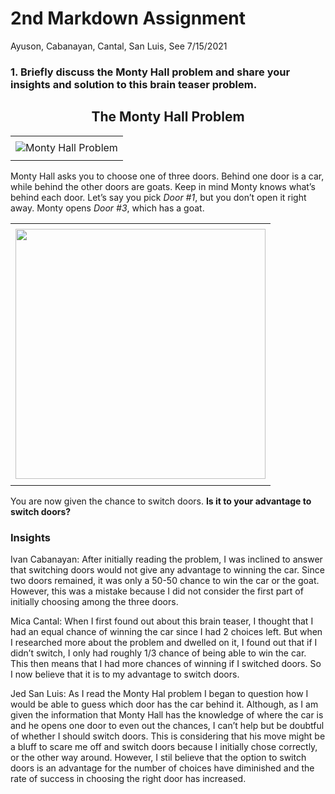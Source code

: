 2nd Markdown Assignment
================
Ayuson, Cabanayan, Cantal, San Luis, See
7/15/2021

### __1. Briefly discuss the Monty Hall problem and share your insights and solution to this brain teaser problem.__

<center>
<h2>
The Monty Hall Problem
</h2>
</center>
---
<center>
<img src="https://rss.onlinelibrary.wiley.com/cms/asset/8ebcd8a4-8ed5-4fc5-a1e5-1267cf97dcf3/sign696-gra-0001-m.jpg" alt="Monty Hall Problem"/>
</center>
---

Monty Hall asks you to choose one of three doors. Behind one door is a car, while behind the other doors are goats. Keep in mind Monty knows what's behind each door. Let's say you pick _Door #1_, but you don't open it right away. Monty opens _Door #3_, which has a goat.

---
<center>
<img src="https://upload.wikimedia.org/wikipedia/commons/thumb/3/3f/Monty_open_door.svg/1200px-Monty_open_door.svg.png" width="400" class="center"/>
</center>
---
You are now given the chance to switch doors. **Is it to your advantage to switch doors?**

### __Insights__

Ivan Cabanayan: After initially reading the problem, I was inclined to answer that switching doors would not give any advantage to winning the car. Since two doors remained, it was only a 50-50 chance to win the car or the goat. However, this was a mistake because I did not consider the first part of initially choosing among the three doors.

Mica Cantal: When I first found out about this brain teaser, I thought that I had an equal chance of winning the car since I had 2 choices left. But when I researched more about the problem and dwelled on it, I found out that if I didn't switch, I only had roughly 1/3 chance of being able to win the car. This then means that I had more chances of winning if I switched doors. So I now believe that it is to my advantage to switch doors.

Jed San Luis: As I read the Monty Hal problem I began to question how I would be able to guess which door has the car behind it. Although, as I am given the information that Monty Hall has the knowledge of where the car is and he opens one door to even out the chances, I can't help but be doubtful of whether I should switch doors. This is considering that his move might be a bluff to scare me off and switch doors because I initially chose correctly, or the other way around. However, I stil believe that the option to switch doors is an advantage for the number of choices have diminished and the rate of success in choosing the right door has increased. 